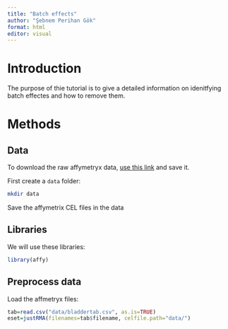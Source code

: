 ```yaml
---
title: "Batch effects"
author: "Şebnem Perihan Gök"
format: html
editor: visual
---
```


# Introduction

The purpose of thie tutorial is to give a detailed information on idenitfying batch effectes and how to remove them.

# Methods

## Data

To download the raw affymetryx data, [use this link](https://ndownloader.figshare.com/files/4862323) and save it.

First create a `data` folder:

```bash
mkdir data
```

Save the affymetrix CEL files in the data

## Libraries

We will use these libraries:

```r
library(affy)
```

## Preprocess data

Load the affmetryx files:

```r
tab=read.csv("data/bladdertab.csv", as.is=TRUE)
eset=justRMA(filenames=tab$filename, celfile.path="data/")
```



